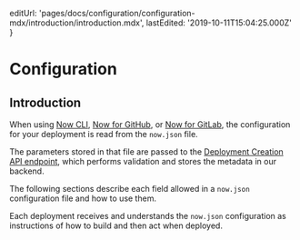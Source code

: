 
  editUrl:
    'pages/docs/configuration/configuration-mdx/introduction/introduction.mdx',
  lastEdited: '2019-10-11T15:04:25.000Z'
}

# Configuration

## Introduction

When using [Now CLI](/download), [Now for GitHub](/docs/v2/advanced/now-for-github), or [Now for GitLab](/docs/v2/advanced/now-for-gitlab), the configuration for your deployment is read from the `now.json` file.

The parameters stored in that file are passed to the [Deployment Creation API endpoint](/docs/api/v2#endpoints/deployments/create-a-new-deployment), which performs validation and stores the metadata in our backend.

The following sections describe each field allowed in a `now.json` configuration file and how to use them.

Each deployment receives and understands the `now.json` configuration as instructions of how to build and then act when deployed.
